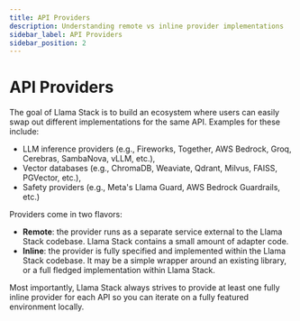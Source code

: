 ```yaml
---
title: API Providers
description: Understanding remote vs inline provider implementations
sidebar_label: API Providers
sidebar_position: 2
---
```


# API Providers

The goal of Llama Stack is to build an ecosystem where users can easily swap out different implementations for the same API. Examples for these include:
- LLM inference providers (e.g., Fireworks, Together, AWS Bedrock, Groq, Cerebras, SambaNova, vLLM, etc.),
- Vector databases (e.g., ChromaDB, Weaviate, Qdrant, Milvus, FAISS, PGVector, etc.),
- Safety providers (e.g., Meta's Llama Guard, AWS Bedrock Guardrails, etc.)

Providers come in two flavors:
- **Remote**: the provider runs as a separate service external to the Llama Stack codebase. Llama Stack contains a small amount of adapter code.
- **Inline**: the provider is fully specified and implemented within the Llama Stack codebase. It may be a simple wrapper around an existing library, or a full fledged implementation within Llama Stack.

Most importantly, Llama Stack always strives to provide at least one fully inline provider for each API so you can iterate on a fully featured environment locally.
